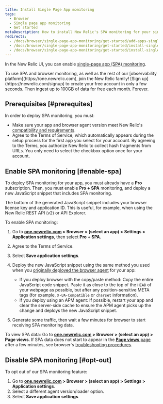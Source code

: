 ```yaml
---
title: Install Single Page App monitoring
tags:
  - Browser
  - Single page app monitoring
  - Get started
metaDescription: How to install New Relic's SPA monitoring for your single-page apps or any apps that pull content dynamically.
redirects:
  - /docs/browser/single-page-app-monitoring/get-started/add-apps-single-page-app-monitoring
  - /docs/browser/single-page-app-monitoring/get-started/install-single-page-app-monitoring-new-relic-browser
  - /docs/browser/single-page-app-monitoring/get-started/install-single-page-app-monitoring-browser
---
```


In the New Relic UI, you can enable [single-page app (SPA) monitoring](/docs/browser/single-page-app-monitoring/get-started/introduction-single-page-app-monitoring).

<Callout variant="tip">
  To use SPA and browser monitoring, as well as the rest of our [observability platform](https://one.newrelic.com), join the New Relic family! [Sign up](https://newrelic.com/signup) to create your free account in only a few seconds. Then ingest up to 100GB of data for free each month. Forever.
</Callout>

## Prerequisites [#prerequites]

In order to deploy SPA monitoring, you must:

* Make sure your app and browser agent version meet New Relic's [compatibility and requirements](/docs/browser/single-page-app-monitoring/get-started/spa-compatibility-requirements).
* Agree to the Terms of Service, which automatically appears during the setup process for the first app you select for your account. By agreeing to the Terms, you authorize New Relic to collect hash fragments from URLs. You only need to select the checkbox option once for your account.

## Enable SPA monitoring [#enable-spa]

To deploy SPA monitoring for your app, you must already have a **Pro** subscription. Then, you must enable **Pro + SPA** monitoring, and deploy a new JavaScript snippet that includes SPA monitoring.

<Callout variant="tip">
  The bottom of the generated JavaScript snippet includes your browser license key and application ID. This is useful, for example, when using the New Relic REST API (v2) or API Explorer.
</Callout>

To enable SPA monitoring:

1. Go to **[one.newrelic.com](https://one.newrelic.com) > Browser > (select an app) > Settings > Application settings**, then select **Pro + SPA**.
2. Agree to the Terms of Service.
3. Select **Save application settings**.
4. Deploy the new JavaScript snippet using the same method you used when you [originally deployed the browser agent](/docs/browser/new-relic-browser/installation-configuration/adding-apps-new-relic-browser) for your app:

   * If you deploy browser with the copy/paste method: Copy the entire JavaScript code snippet. Paste it as close to the top of the `HEAD` of your webpage as possible, but after any position-sensitive META tags (for example, `X-UA-Compatible` or `charset` information).
   * If you deploy using an APM agent: If possible, restart your app and clear the server-side cache to ensure the APM agent picks up the change and deploys the new JavaScript snippet.
5. Generate some traffic, then wait a few minutes for browser to start receiving SPA monitoring data.

To view SPA data: Go to **[one.newrelic.com](https://one.newrelic.com) > Browser > (select an app) > Page views**. If SPA data does not start to appear in the [**Page views** page](/docs/browser/single-page-app-monitoring/browser-ui/view-spa-data-new-relic-browser) after a few minutes, see browser's [troubleshooting procedures](https://docs.newrelic.com/docs/browser/new-relic-browser/troubleshooting).

## Disable SPA monitoring [#opt-out]

To opt out of our SPA monitoring feature:

1. Go to **[one.newrelic.com](https://one.newrelic.com) > Browser > (select an app) > Settings > Application settings**.
2. Select a different agent version/loader option.
3. Select **Save application settings**.
